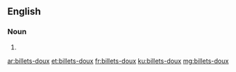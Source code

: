 ==English==

===Noun===
{{head|en|noun plural form}}

# {{plural of|billet-doux|lang=en}}

[[ar:billets-doux]]
[[et:billets-doux]]
[[fr:billets-doux]]
[[ku:billets-doux]]
[[mg:billets-doux]]